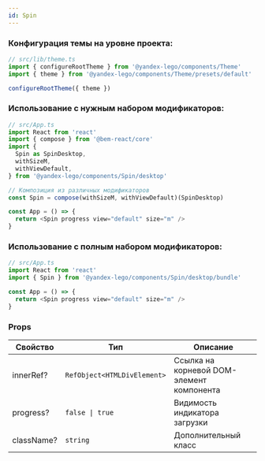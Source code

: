 ```yaml
---
id: Spin
---
```


### Конфигурация темы на уровне проекта:

```ts
// src/lib/theme.ts
import { configureRootTheme } from '@yandex-lego/components/Theme'
import { theme } from '@yandex-lego/components/Theme/presets/default'

configureRootTheme({ theme })
```

### Использование с нужным набором модификаторов:

```ts
// src/App.ts
import React from 'react'
import { compose } from '@bem-react/core'
import {
  Spin as SpinDesktop,
  withSizeM,
  withViewDefault,
} from '@yandex-lego/components/Spin/desktop'

// Композиция из различных модификаторов
const Spin = compose(withSizeM, withViewDefault)(SpinDesktop)

const App = () => {
  return <Spin progress view="default" size="m" />
}
```

### Использование с полным набором модификаторов:

```ts
// src/App.ts
import React from 'react'
import { Spin } from '@yandex-lego/components/Spin/desktop/bundle'

const App = () => {
  return <Spin progress view="default" size="m" />
}
```

### Props

<!-- props:start -->
| Свойство   | Тип                         | Описание                                  |
| ---------- | --------------------------- | ----------------------------------------- |
| innerRef?  | `RefObject<HTMLDivElement>` | Ссылка на корневой DOM-элемент компонента |
| progress?  | `false \| true`             | Видимость индикатора загрузки             |
| className? | `string`                    | Дополнительный класс                      |
<!-- props:end -->
